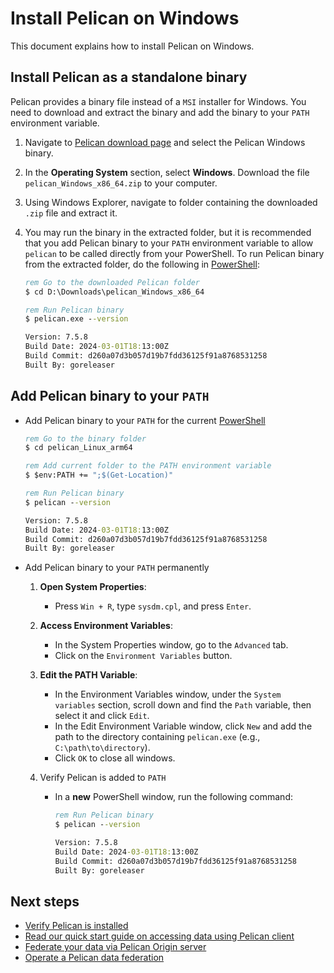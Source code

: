 # Install Pelican on Windows

This document explains how to install Pelican on Windows.

## Install Pelican as a standalone binary

Pelican provides a binary file instead of a `MSI` installer for Windows. You need to download and extract the binary and add the binary to your `PATH` environment variable.

1. Navigate to [Pelican download page](../install.mdx#download-pelican-binary) and select the Pelican Windows binary.

2. In the **Operating System** section, select **Windows**. Download the file `pelican_Windows_x86_64.zip` to your computer.

3. Using Windows Explorer, navigate to folder containing the downloaded `.zip` file and extract it.

4. You may run the binary in the extracted folder, but it is recommended that you add Pelican binary to your `PATH` environment variable to allow `pelican` to be called directly from your PowerShell. To run Pelican binary from the extracted folder, do the following in [PowerShell](https://learn.microsoft.com/en-us/powershell/scripting/learn/ps101/01-getting-started?view=powershell-7.4):

    ```bat
    rem Go to the downloaded Pelican folder
    $ cd D:\Downloads\pelican_Windows_x86_64

    rem Run Pelican binary
    $ pelican.exe --version

    Version: 7.5.8
    Build Date: 2024-03-01T18:13:00Z
    Build Commit: d260a07d3b057d19b7fdd36125f91a8768531258
    Built By: goreleaser
    ```

## Add Pelican binary to your `PATH`

* Add Pelican binary to your `PATH` for the current [PowerShell](https://learn.microsoft.com/en-us/powershell/scripting/learn/ps101/01-getting-started?view=powershell-7.4)

  ```bat
  rem Go to the binary folder
  $ cd pelican_Linux_arm64

  rem Add current folder to the PATH environment variable
  $ $env:PATH += ";$(Get-Location)"

  rem Run Pelican binary
  $ pelican --version

  Version: 7.5.8
  Build Date: 2024-03-01T18:13:00Z
  Build Commit: d260a07d3b057d19b7fdd36125f91a8768531258
  Built By: goreleaser
  ```

* Add Pelican binary to your `PATH` permanently

   1. **Open System Properties**:
      * Press `Win + R`, type `sysdm.cpl`, and press `Enter`.

   2. **Access Environment Variables**:
      * In the System Properties window, go to the `Advanced` tab.
      * Click on the `Environment Variables` button.

   3. **Edit the PATH Variable**:
      * In the Environment Variables window, under the `System variables` section, scroll down and find the `Path` variable, then select it and click `Edit`.
      * In the Edit Environment Variable window, click `New` and add the path to the directory containing `pelican.exe` (e.g., `C:\path\to\directory`).
      * Click `OK` to close all windows.

   4. Verify Pelican is added to `PATH`
      * In a **new** PowerShell window, run the following command:

        ```bat
        rem Run Pelican binary
        $ pelican --version

        Version: 7.5.8
        Build Date: 2024-03-01T18:13:00Z
        Build Commit: d260a07d3b057d19b7fdd36125f91a8768531258
        Built By: goreleaser
        ```

## Next steps

* [Verify Pelican is installed](../install.mdx#verify-pelican-is-installed)
* [Read our quick start guide on accessing data using Pelican client](../getting-started/accessing-data.mdx)
* [Federate your data via Pelican Origin server](../federating-your-data.mdx)
* [Operate a Pelican data federation](../operating-a-federation.mdx)
